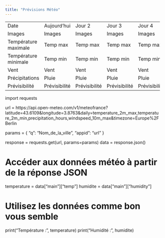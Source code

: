 ---
title: "Prévisions Météo"
---

<head>
    <link rel="stylesheet" href="styles.css">
</head>

<table id="myTable">
    <tr class="ligne-coloree1">
        <td>Date</td>
        <td>Aujourd'hui</td>
        <td>Jour 2</td>
        <td>Jour 3</td>
        <td>Jour 4</td>
    </tr>
    <tr class="ligne-coloree2">
        <td>Images</td>
        <td>Images</td>
        <td>Images</td>
        <td>Images</td>
        <td>Images</td>
    </tr>
    <tr class="ligne-coloree1">
        <td>Température maximale</td>
        <td>Temp max</td>
        <td>Temp max</td>
        <td>Temp max</td>
        <td>Temp max</td>
    </tr>
    <tr class="ligne-coloree1">
        <td>Température minimale</td>
        <td>Temp min</td>
        <td>Temp min</td>
        <td>Temp min</td>
        <td>Temp min</td>
    </tr>
    <tr class="ligne-coloree1">
        <td>Vent</td>
        <td>Vent</td>
        <td>Vent</td>
        <td>Vent</td>
        <td>Vent</td>
    </tr>
    <tr class="ligne-coloree1">
        <td>Précipitations</td>
        <td>Pluie</td>
        <td>Pluie</td>
        <td>Pluie</td>
        <td>Pluie</td>
    </tr>
    <tr class="ligne-coloree1">
        <td>Prévisibilité</td>
        <td>Prévisibilité</td>
        <td>Prévisibilité</td>
        <td>Prévisibilité</td>
        <td>Prévisibilité</td>
    </tr>
</table>



import requests

url = https://api.open-meteo.com/v1/meteofrance?latitude=43.6109&longitude=3.8763&daily=temperature_2m_max,temperature_2m_min,precipitation_hours,windspeed_10m_max&timezone=Europe%2FBerlin

params = {
    "q": "Nom_de_la_ville",
    "appid": "url"
}

response = requests.get(url, params=params)
data = response.json()

# Accéder aux données météo à partir de la réponse JSON
temperature = data["main"]["temp"]
humidite = data["main"]["humidity"]

# Utilisez les données comme bon vous semble
print("Température : ", temperature)
print("Humidité : ", humidite)
